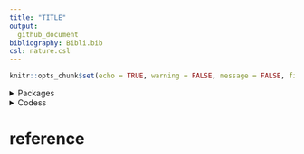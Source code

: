 ```yaml
---
title: "TITLE"
output:
  github_document
bibliography: Bibli.bib
csl: nature.csl
---
```


```r
knitr::opts_chunk$set(echo = TRUE, warning = FALSE, message = FALSE, fig.align='center')
```

<details>
<summary>Packages</summary>
<p>

```r
want = c("dplyr",
         "stringr")

have = want %in% rownames(installed.packages())

# Install the packages that we miss
if ( any(!have) ) { install.packages( want[!have] ) }

# Load the packages
junk <- lapply(want, library, character.only = T)

# Remove the objects we created
rm(have, want, junk)

```
</details> 

<details>
<summary>Codess</summary>
<p>

# Introduction

# Mortality 

## Mortality rate projection

Regional projections of mortality for years 2016-2060.

(Source: [WHO](https://www.who.int/healthinfo/global_burden_disease/projections/en/) )

```r

sexe = c( "Male","Male","Male","Male","Male","Male","Female","Female","Female","Female","Female","Female","Male","Female")
age_grp = c(	"00-04",	"05-14",	"15-29",	"30-49",	"50-69",	"80",		"00-04",	"05-14",	"15-29",	"30-49",	"50-69",	"80","150","150")
Y2016 = c(0.00205,	0.00020,	0.00103,	0.00315,	0.01368,	0.06716,0.00174,	0.00015,	0.00042,	0.00131,	0.00643,	0.05791,1,1)

Y2030 = c(0.00127,	0.00016,	0.00079,	0.00266,	0.01076,	0.06051,	0.00108,	0.00012,	0.00034,	0.00118,	0.00588,	0.04796,1,1)

Y2045 = c(0.00087,	0.00013,	0.00074,	0.00203,	0.00902,	0.05864,	0.00075,	0.00010,	0.00030,	0.00092,	0.00514,	0.04965,1,1)

Y2060 = c(0.00065,	0.00012,	0.00067,	0.00188,	0.00714,	0.05645,	0.00057,	0.00009,	0.00027,	0.00084,	0.00440,	0.04833,1,1)

Mortality.rate.projection = data.frame(sexe,age_grp,Y2016, Y2030,Y2045,Y2060 )

```

### Mortality rate projection for euro zone
```r
paged_table(Mortality.rate.projection)
```


### Percentage change
```r

library(stats)
install.packages("tidyverse")
library(tidyverse)

Mortality.rate.projection.age = Mortality.rate.projection %>% 
  filter(age_grp != "Total") %>%
  mutate(from = as.numeric(str_replace(string = age_grp,
            pattern = "(^\\d+).*",
            replacement = "\\1")),
         to = as.numeric(ifelse(nchar(age_grp) == 5,
                           substring(age_grp, 4,5),
                           from)),
         age = (from+to)/2) %>%
  group_by(sexe)  %>%
 complete(age = seq(min(age), max(age), by = 1))


dr <- stats::approx(Mortality.rate.projection.age$age, Mortality.rate.projection.age$Y2016, xout = 0:max(Mortality.rate.projection.age$age))
 
dr= data.frame(dr)

plot(dr$x, dr$y)
                    
                           
                            ifelse(nchar(age_grp) == 3,
                            substring(age_grp, 3,3),
                             substring(age_grp, 4,6)))))


%>%  
  filter(from >=15) %>% 
  slice(rep(seq_len(n()), Diff)) %>%
  group_by(sexe, age_grp) %>%
  mutate(id = row_number()-1,
         age = from + id) %>%
  select(!c(from, to, Diff, id)) %>%
  pivot_longer(cols = Y2016:Y2060, names_to = "Year", values_to = "Mortality.rate") %>%
  mutate(Year = as.numeric(gsub("Y", "", Year))) %>%
  group_by(sexe, age_grp, age, Year) %>%
  slice(rep(seq_len(n()), ifelse(Year != 2016, 15, 14))) %>%
  mutate(Year = row_number()-1 + Year,
         Mortality.rate = ifelse(Year != min(Year), NA, Mortality.rate)) %>%
  filter(Year <= 2060) %>%
  group_by(sexe, age_grp, age) %>%
  mutate(Mortality.rate = na.approx(Mortality.rate),
         Change = ((Mortality.rate - first(Mortality.rate))/first(Mortality.rate))*100)

Mortality.rate.projection.age %>%
  mutate(group = paste(age_grp, sexe),
         group = factor(group,
                        levels = c("0-4 Female",
                                   "0-4 Male",
                                   "5-14 Female",
                                   "5-14 Male",
                                   "15-29 Female",
                                   "15-29 Male",
                                   "30-49 Female",
                                   "30-49 Male",
                                   "50-69 Female",
                                   "50-69 Male",
                                   "70-110 Female",
                                   "70-110 Male"))) %>%
  ggplot() + geom_line(aes(x = Year, y = Change, group = group, color = group ))+
  ylab("") +
  xlab("") +
  labs(title = "Percentage change in mortality rate", subtitle = "Data linearly interpolated") +
  theme_minimal()

```
</details> 

# reference